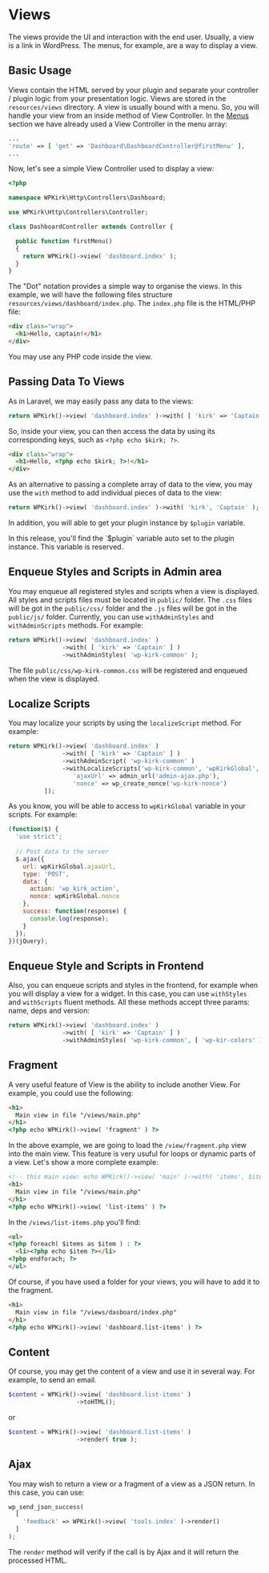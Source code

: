 
# Views

The views provide the UI and interaction with the end user. Usually, a view is a link in WordPress. The menus, for example, are a way to display a view.

## Basic Usage

Views contain the HTML served by your plugin and separate your controller / plugin logic from your presentation logic. Views are stored in the `resources/views` directory. A view is usually bound with a menu. So, you will handle your view from an inside method of View Controller. In the [Menus](#menus) section we have already used a View Controller in the menu array:

```php copy
...
'route' => [ 'get' => 'Dashboard\DashboardController@firstMenu' ],
...
```

Now, let's see a simple View Controller used to display a view:

```php copy
<?php

namespace WPKirk\Http\Controllers\Dashboard;

use WPKirk\Http\Controllers\Controller;

class DashboardController extends Controller {

  public function firstMenu()
  {
    return WPKirk()->view( 'dashboard.index' );
  }
}
```

The "Dot" notation provides a simple way to organise the views. In this example, we will have the following files structure `resources/views/dashboard/index.php`. The `index.php` file is the HTML/PHP file:

```html copy
<div class="wrap">
  <h1>Hello, captain!</h1>
</div>
```

<Callout>
You may use any PHP code inside the view.
</Callout>

## Passing Data To Views

As in Laravel, we may easily pass any data to the views:

```php copy
return WPKirk()->view( 'dashboard.index' )->with( [ 'kirk' => 'Captain' ] );
```

So, inside your view, you can then access the data by using its corresponding keys, such as `<?php echo $kirk; ?>`.

```html copy
<div class="wrap">
  <h1>Hello, <?php echo $kirk; ?>!</h1>
</div>
```

As an alternative to passing a complete array of data to the view, you may use the `with` method to add individual pieces of data to the view:

```php copy
return WPKirk()->view( 'dashboard.index' )->with( 'kirk', 'Captain' );
```

In addition, you will able to get your plugin instance by `$plugin` variable.

<Callout>
In this release, you'll find the `$plugin` variable auto set to the plugin instance. This variable is reserved.
</Callout>


## Enqueue Styles and Scripts in Admin area

You may enqueue all registered styles and scripts when a view is displayed. All styles and scripts files must be located in `public/` folder. The `.css` files will be got in the `public/css/` folder and the `.js` files will be got in the `public/js/` folder. Currently, you can use `withAdminStyles` and `withAdminScripts` methods. For example:

```php copy
return WPKirk()->view( 'dashboard.index' )
               ->with( [ 'kirk' => 'Captain' ] )
               ->withAdminStyles( 'wp-kirk-common' );
```

The file `public/css/wp-kirk-common.css` will be registered and enqueued when the view is displayed.

## Localize Scripts

You may localize your scripts by using the `localizeScript` method. For example:

```php copy
return WPKirk()->view( 'dashboard.index' )
               ->with( [ 'kirk' => 'Captain' ] )
               ->withAdminScript( 'wp-kirk-common' )
               ->withLocalizeScripts('wp-kirk-common', 'wpKirkGlobal', [
                  'ajaxUrl' => admin_url('admin-ajax.php'),
                  'nonce' => wp_create_nonce('wp-kirk-nonce')
          ]);
```
As you know, you will be able to access to `wpKirkGlobal` variable in your scripts. For example:

```javascript copy
(function($) {
  'use strict';
  
  // Post data to the server
  $.ajax({
    url: wpKirkGlobal.ajaxUrl,
    type: 'POST',
    data: {
      action: 'wp_kirk_action',
      nonce: wpKirkGlobal.nonce
    },
    success: function(response) {
      console.log(response);
    }
  });
})(jQuery);
```





## Enqueue Style and Scripts in Frontend

Also, you can enqueue scripts and styles in the frontend, for example when you will display a view for a widget. In this case, you can use `withStyles` and `withScripts` fluent methods. All these methods accept three params: name, deps and version:

```php copy
return WPKirk()->view( 'dashboard.index' )
               ->with( [ 'kirk' => 'Captain' ] )
               ->withAdminStyles( 'wp-kirk-common', [ 'wp-kir-colors' ], '1.0' );
```

## Fragment

A very useful feature of View is the ability to include another View. For example, you could use the following:

```html copy
<h1>
  Main view in file "/views/main.php"
</h1>
<?php echo WPKirk()->view( 'fragment' ) ?>
```

In the above example, we are going to load the `/view/fragment.php` view into the main view. This feature is very usuful for loops or dynamic parts of a view. Let's show a more complete example:

```html copy
<!-- this main view: echo WPKirk()->view( 'main' )->with( 'items', $items ) -->
<h1>
  Main view in file "/views/main.php"
</h1>
<?php echo WPKirk()->view( 'list-items' ) ?>
```

In the `/views/list-items.php` you'll find:

```html copy
<ul>
<?php foreach( $items as $item ) : ?>
  <li><?php echo $item ?></li>
<?php endforach; ?>
</ul>
```

<Callout>
Of course, if you have used a folder for your views, you will have to add it to the fragment.
</Callout>


```html copy
<h1>
  Main view in file "/views/dasboard/index.php"
</h1>
<?php echo WPKirk()->view( 'dashboard.list-items' ) ?>
```

## Content

Of course, you may get the content of a view and use it in several way. For example, to send an email.

```php copy
$content = WPKirk()->view( 'dashboard.list-items' )
                   ->toHTML();
```
or

```php copy
$content = WPKirk()->view( 'dashboard.list-items' )
                   ->render( true );
```

## Ajax

You may wish to return a view or a fragment of a view as a JSON return. In this case, you can use:

```php copy
wp_send_json_success(
  [
    'feedback' => WPKirk()->view( 'tools.index' )->render()
  ]
);
```
The `render` method will verify if the call is by Ajax and it will return the processed HTML.